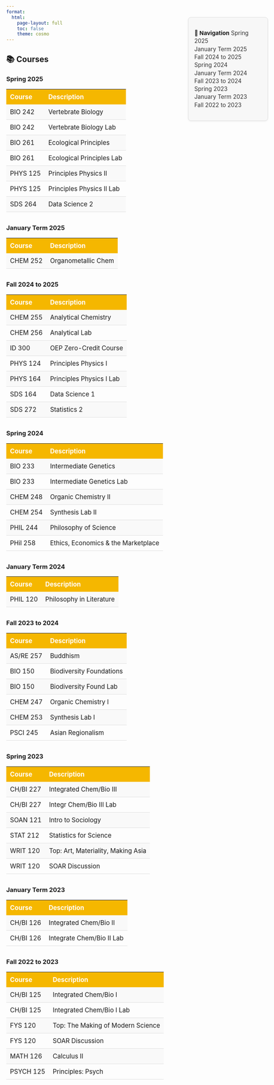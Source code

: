```yaml
---
format: 
  html:
    page-layout: full
    toc: false
    theme: cosmo
---
```


<style>
.sidebar-custom {
  position: fixed;
  right: 2rem;
  top: 100px;
  width: 180px;
  background-color: #f7f7f7;
  border: 1px solid #ddd;
  padding: 1rem;
  font-size: 0.95rem;
  line-height: 1.4;
  text-align: left;
  border-radius: 8px;
  box-shadow: 0 2px 4px rgba(0,0,0,0.05);
}
.sidebar-custom a {
  text-decoration: none;
  color: #333;
}
.sidebar-custom a:hover {
  text-decoration: underline;
}
</style>

<!-- Right Sidebar Navigation -->
<div class="sidebar-custom">

**🧭 Navigation**
[Spring 2025](#spring-2025) <br>
[January Term 2025](#january-term-2025) <br>
[Fall 2024 to 2025](#fall-2024-to-2025) <br>
[Spring 2024](#spring-2024) <br>
[January Term 2024](#january-term-2024) <br>
[Fall 2023 to 2024](#fall-2023-to-2024) <br>
[Spring 2023](#spring-2023) <br>
[January Term 2023](#january-term-2023) <br>
[Fall 2022 to 2023](#fall-2022-to-2023) <br>

</div>

::: {.course-wrapper style="text-align: left;"}

# 📚 Courses

<style>
.course-table {
  border-collapse: collapse;
  width: 100%;
  margin-bottom: 2rem;
  font-size: 1.05rem;
}

.course-table th {
  background-color: #f5b700;
  color: white;
  text-align: left;
  padding: 10px;
  font-weight: bold;
}

.course-table td {
  padding: 10px;
  border-bottom: 1px solid #ddd;
}

.course-table tr:nth-child(even) {
  background-color: #f9f9f9;
}

.term-title {
  font-size: 1.4rem;
  font-weight: bold;
  margin-top: 2rem;
  margin-bottom: 0.5rem;
  color: #333;
}
</style>

### Spring 2025 {#spring-2025}

<table class="course-table">
  <tr><th>Course</th><th>Description</th></tr>
  <tr><td>BIO 242</td><td>Vertebrate Biology</td></tr>
  <tr><td>BIO 242</td><td>Vertebrate Biology Lab</td></tr>
  <tr><td>BIO 261</td><td>Ecological Principles</td></tr>
  <tr><td>BIO 261</td><td>Ecological Principles Lab</td></tr>
  <tr><td>PHYS 125</td><td>Principles Physics II</td></tr>
  <tr><td>PHYS 125</td><td>Principles Physics II Lab</td></tr>
  <tr><td>SDS 264</td><td>Data Science 2</td></tr>
</table>

### January Term 2025 {#january-term-2025}

<table class="course-table">
  <tr><th>Course</th><th>Description</th></tr>
  <tr><td>CHEM 252</td><td>Organometallic Chem</td></tr>
</table>

### Fall 2024 to 2025 {#fall-2024-to-2025}

<table class="course-table">
  <tr><th>Course</th><th>Description</th></tr>
  <tr><td>CHEM 255</td><td>Analytical Chemistry</td></tr>
  <tr><td>CHEM 256</td><td>Analytical Lab</td></tr>
  <tr><td>ID 300</td><td>OEP Zero-Credit Course</td></tr>
  <tr><td>PHYS 124</td><td>Principles Physics I</td></tr>
  <tr><td>PHYS 164</td><td>Principles Physics I Lab</td></tr>
  <tr><td>SDS 164</td><td>Data Science 1</td></tr>
  <tr><td>SDS 272</td><td>Statistics 2</td></tr>
</table>

### Spring 2024 {#spring-2024}

<table class="course-table">
  <tr><th>Course</th><th>Description</th></tr>
  <tr><td>BIO 233</td><td>Intermediate Genetics</td></tr>
  <tr><td>BIO 233</td><td>Intermediate Genetics Lab</td></tr>
  <tr><td>CHEM 248</td><td>Organic Chemistry II</td></tr>
  <tr><td>CHEM 254</td><td>Synthesis Lab II</td></tr>
  <tr><td>PHIL 244</td><td>Philosophy of Science</td></tr>
  <tr><td>PHil 258</td><td>Ethics, Economics & the Marketplace</td></tr>
</table>

### January Term 2024 {#january-term-2024}

<table class="course-table">
  <tr><th>Course</th><th>Description</th></tr>
  <tr><td>PHIL 120</td><td>Philosophy in Literature</td></tr>
</table>

### Fall 2023 to 2024 {#fall-2023-to-2024}

<table class="course-table">
  <tr><th>Course</th><th>Description</th></tr>
  <tr><td>AS/RE 257</td><td>Buddhism</td></tr>
  <tr><td>BIO 150</td><td>Biodiversity Foundations</td></tr>
  <tr><td>BIO 150</td><td>Biodiversity Found Lab</td></tr>
  <tr><td>CHEM 247</td><td>Organic Chemistry I</td></tr>
  <tr><td>CHEM 253</td><td>Synthesis Lab I</td></tr>
  <tr><td>PSCI 245</td><td>Asian Regionalism</td></tr>
</table>

### Spring 2023 {#spring-2023}

<table class="course-table">
  <tr><th>Course</th><th>Description</th></tr>
  <tr><td>CH/BI 227</td><td>Integrated Chem/Bio III</td></tr>
  <tr><td>CH/BI 227</td><td>Integr Chem/Bio III Lab</td></tr>
  <tr><td>SOAN 121</td><td>Intro to Sociology</td></tr>
  <tr><td>STAT 212</td><td>Statistics for Science</td></tr>
  <tr><td>WRIT 120</td><td>Top: Art, Materiality, Making Asia</td></tr>
  <tr><td>WRIT 120</td><td>SOAR Discussion</td></tr>
</table>

### January Term 2023 {#january-term-2023}

<table class="course-table">
  <tr><th>Course</th><th>Description</th></tr>
  <tr><td>CH/BI 126</td><td>Integrated Chem/Bio II</td></tr>
  <tr><td>CH/BI 126</td><td>Integrate Chem/Bio II Lab</td></tr>
</table>

### Fall 2022 to 2023 {#fall-2022-to-2023}

<table class="course-table">
  <tr><th>Course</th><th>Description</th></tr>
  <tr><td>CH/BI 125</td><td>Integrated Chem/Bio I</td></tr>
  <tr><td>CH/BI 125</td><td>Integrated Chem/Bio I Lab</td></tr>
  <tr><td>FYS 120</td><td>Top: The Making of Modern Science</td></tr>
  <tr><td>FYS 120</td><td>SOAR Discussion</td></tr>
  <tr><td>MATH 126</td><td>Calculus II</td></tr>
  <tr><td>PSYCH 125</td><td>Principles: Psych</td></tr>
</table>

:::
